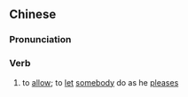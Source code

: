 ==Chinese==
{{zh-forms|s=听凭}}

===Pronunciation===
{{zh-pron
|m=tīngpíng
|c=ting3 pang4
|mn=qz,xm,zz:theng-pîn
|cat=v
}}

===Verb===
{{zh-verb}}

# to [[allow]]; to [[let]] [[somebody]] do as he [[please]]s